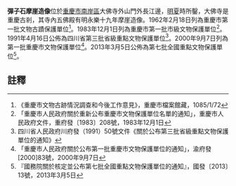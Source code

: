 {{msg:重慶市文物保護單位
|名稱 = 大佛寺
|編號 = ？
|圖片 = 弹子石摩崖造像照片.jpg
|級別 = 1
|分類 = 
|時代 = 元代-民國
|地点 = 
|坐標 = 
|登錄 = 1962年2月18日
}}
{{msg:重慶市文物保護單位
|名稱 = 大佛寺石刻
|編號 = ，19
|圖片 = 
|級別 = 2
|分類 = 
|時代 = 明
|地点 = [[南岸區|南岸區]]大佛段
|坐標 = 
|登錄 = 1983年12月1日
}}
{{msg:四川省文物保護單位
|名稱 = 彈子石摩崖造像
|編號 = 33
|圖片 = 
|級別 = S3
|分類 = 
|時代 = [[元代|元代]]至[[清代|清代]]
|地点 = [[四川省|四川省]][[重慶市|重慶市]][[南岸區|南岸區]]
|坐標 =
|登錄 = 1991年4月16日
}}
{{msg:重慶市文物保護單位
|名稱 = 彈子石摩崖造像（含[[五佛殿|五佛殿]]）
|編號 = 86
|圖片 = 
|級別 = 5
|分類 = 
|時代 = 元代
|地点 = [[南岸區|南岸區]]彈子石集翠村1號
|坐標 = 
|登錄 = 2000年9月7日
}}
{{msg:四川省文物保護單位
|名稱 = 彈子石摩崖造像
|編號 = 1575
|圖片 = 
|級別 = 107
|分類 = 
|時代 = 元至清
|地点 = [[重慶市|重慶市]][[南岸區|南岸區]]
|坐標 =
|登錄 = 2013年3月5日
}}
'''彈子石摩崖造像'''位於[[重慶市|重慶市]][[南岸區|南岸區]]大佛寺外山門外長江邊，[[明夏|明夏]]時所鑿，大佛寺是重慶古剎，其寺內五佛殿有明永樂十九年摩崖造像。1962年2月18日列為重慶市第一批文物古蹟保護單位<ref>《重慶市文物古跡情況調查和今後工作意見》，重慶市檔案館藏，1085/1/72</ref>。1983年12月1日列為重慶市第一批市級文物保護單位<ref>「重慶市人民政府關於重新公布重慶市文物保護單位名單的通知」，重慶市人民政府文件，重府發〔1983〕208號，1983年12月1日</ref>。1991年4月16日公佈為四川省第三批省級重點文物保護單位<ref>四川省人民政府川府發（1991）50號文件《關於公布第三批省級重點文物保護單位的通知》</ref>。2000年9月7日列為第一批重慶市文物保護單位<ref>「重慶市人民政府關於公布第一批重慶市文物保護單位的通知」，渝府發[2000]83號，2000年9月7日</ref>。2013年3月5日公佈為第七批全國重點文物保護單位<ref>『國務院關於核定並公布第七批全國重點文物保護單位的通知』，國發〔2013〕13號，2013年3月5日</ref>。

==註釋==
{{reflist}}
{{文物保護單位小作品}}